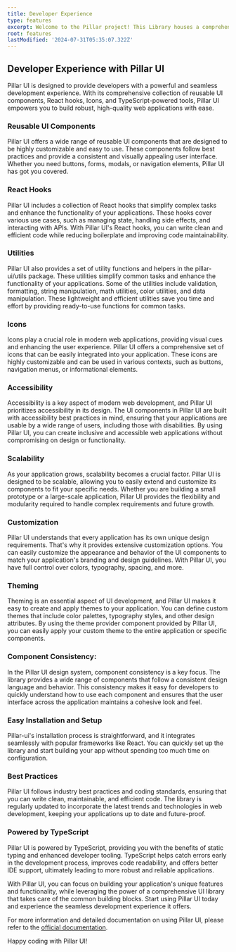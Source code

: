 ```yaml
---
title: Developer Experience
type: features
excerpt: Welcome to the Pillar project! This Library houses a comprehensive collection of reusable UI components, React hooks, Icons, TypeScript-powered tools, and other resources designed to enhance modern web development. With a focus on accessibility, scalability, and best practices, Pillar streamlines the development process and empowers you to build robust, high-quality web applications.'
root: features
lastModified: '2024-07-31T05:35:07.322Z'
---
```


## Developer Experience with Pillar UI

Pillar UI is designed to provide developers with a powerful and seamless development experience. With its comprehensive collection of reusable UI components, React hooks, Icons, and TypeScript-powered tools, Pillar UI empowers you to build robust, high-quality web applications with ease.

### Reusable UI Components

Pillar UI offers a wide range of reusable UI components that are designed to be highly customizable and easy to use. These components follow best practices and provide a consistent and visually appealing user interface. Whether you need buttons, forms, modals, or navigation elements, Pillar UI has got you covered.

### React Hooks

Pillar UI includes a collection of React hooks that simplify complex tasks and enhance the functionality of your applications. These hooks cover various use cases, such as managing state, handling side effects, and interacting with APIs. With Pillar UI's React hooks, you can write clean and efficient code while reducing boilerplate and improving code maintainability.

### Utilities

Pillar UI also provides a set of utility functions and helpers in the pillar-ui/utils package. These utilities simplify common tasks and enhance the functionality of your applications. Some of the utilities include validation, formatting, string manipulation, math utilities, color utilities, and data manipulation. These lightweight and efficient utilities save you time and effort by providing ready-to-use functions for common tasks.

### Icons

Icons play a crucial role in modern web applications, providing visual cues and enhancing the user experience. Pillar UI offers a comprehensive set of icons that can be easily integrated into your application. These icons are highly customizable and can be used in various contexts, such as buttons, navigation menus, or informational elements.

### Accessibility

Accessibility is a key aspect of modern web development, and Pillar UI prioritizes accessibility in its design. The UI components in Pillar UI are built with accessibility best practices in mind, ensuring that your applications are usable by a wide range of users, including those with disabilities. By using Pillar UI, you can create inclusive and accessible web applications without compromising on design or functionality.

### Scalability

As your application grows, scalability becomes a crucial factor. Pillar UI is designed to be scalable, allowing you to easily extend and customize its components to fit your specific needs. Whether you are building a small prototype or a large-scale application, Pillar UI provides the flexibility and modularity required to handle complex requirements and future growth.

### Customization

Pillar UI understands that every application has its own unique design requirements. That's why it provides extensive customization options. You can easily customize the appearance and behavior of the UI components to match your application's branding and design guidelines. With Pillar UI, you have full control over colors, typography, spacing, and more.

### Theming

Theming is an essential aspect of UI development, and Pillar UI makes it easy to create and apply themes to your application. You can define custom themes that include color palettes, typography styles, and other design attributes. By using the theme provider component provided by Pillar UI, you can easily apply your custom theme to the entire application or specific components.

### Component Consistency:

In the Pillar UI design system, component consistency is a key focus. The library provides a wide range of components that follow a consistent design language and behavior. This consistency makes it easy for developers to quickly understand how to use each component and ensures that the user interface across the application maintains a cohesive look and feel.

### Easy Installation and Setup

Pillar-ui's installation process is straightforward, and it integrates seamlessly with popular frameworks like React. You can quickly set up the library and start building your app without spending too much time on configuration.

### Best Practices

Pillar UI follows industry best practices and coding standards, ensuring that you can write clean, maintainable, and efficient code. The library is regularly updated to incorporate the latest trends and technologies in web development, keeping your applications up to date and future-proof.

### Powered by TypeScript

Pillar UI is powered by TypeScript, providing you with the benefits of static typing and enhanced developer tooling. TypeScript helps catch errors early in the development process, improves code readability, and offers better IDE support, ultimately leading to more robust and reliable applications.

With Pillar UI, you can focus on building your application's unique features and functionality, while leveraging the power of a comprehensive UI library that takes care of the common building blocks. Start using Pillar UI today and experience the seamless development experience it offers.

For more information and detailed documentation on using Pillar UI, please refer to the [official documentation](https://pillar-ui.com/docs).

Happy coding with Pillar UI!
